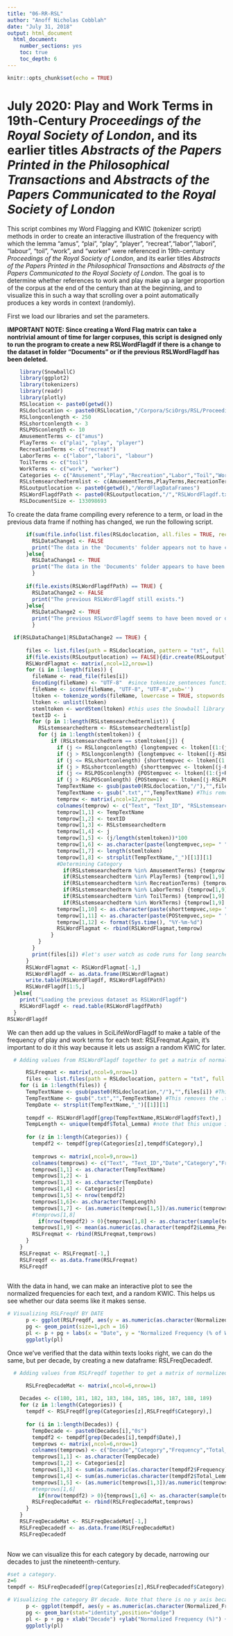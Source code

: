 ```yaml
---
title: "06-RR-RSL"
author: "Anoff Nicholas Cobblah"
date: "July 31, 2018"
output: html_document
  html_document:
    number_sections: yes
    toc: true
    toc_depth: 6
---
```


```r
knitr::opts_chunk$set(echo = TRUE)
```

# July 2020: Play and Work Terms in 19th-Century *Proceedings of the Royal Society of London*, and its earlier titles *Abstracts of the Papers Printed in the Philosophical Transactions* and *Abstracts of the Papers Communicated to the Royal Society of London*

This script combines my Word Flagging and KWIC (tokenizer script) methods in order to create an interactive illustration of the frequency with which the lemma "amus", "plai", "play", "player", "recreat","labor","labori", "labour", "toil", "work", and "worker" were referenced in 19th-century *Proceedings of the Royal Society of London*, and its earlier titles *Abstracts of the Papers Printed in the Philosophical Transactions* and *Abstracts of the Papers Communicated to the Royal Society of London*. The goal is to determine whether references to work and play make up a larger proportion of the corpus at the end of the century than at the beginning, and to visualize this in such a way that scrolling over a point automatically produces a key words in context (randomly).

First we load our libraries and set the parameters.

**IMPORTANT NOTE: Since creating a Word Flag matrix can take a nontrivial amount of time for larger corpuses, this script is designed only to run the program to create a new RSLWordFlagdf if there is a change to the dataset in folder "Documents" or if the previous RSLWordFlagdf has been deleted.**

```r
    library(SnowballC)
    library(ggplot2)
    library(tokenizers)
    library(readr)
    library(plotly)
    RSLlocation <- paste0(getwd())
    RSLdoclocation <- paste0(RSLlocation,"/Corpora/SciOrgs/RSL/Proceedings")
    RSLlongconlength <- 250
    RSLshortconlength <- 3
    RSLPOSconlength <- 10
    AmusementTerms <- c("amus")
    PlayTerms <- c("plai", "play", "player")
    RecreationTerms <- c("recreat")
    LaborTerms <- c("labor","labori", "labour")
    ToilTerms <- c("toil")
    WorkTerms <- c("work", "worker")
    Categories <- c("Amusement","Play","Recreation","Labor","Toil","Work")
    RSLstemsearchedtermlist <- c(AmusementTerms,PlayTerms,RecreationTerms,LaborTerms,ToilTerms,WorkTerms)
    RSLoutputlocation <- paste0(getwd(),"/WordFlagDataFrames")
    RSLWordFlagdfPath <- paste0(RSLoutputlocation,"/","RSLWordFlagdf.txt")
    RSLDocumentSize <- 133098693
```

To create the data frame compiling every reference to a term, or load in the previous data frame if nothing has changed, we run the following script.

```r
      if(sum(file.info(list.files(RSLdoclocation, all.files = TRUE, recursive = TRUE, full.names=TRUE))$size) == RSLDocumentSize) {
        RSLDataChange1 <- FALSE
        print("The data in the 'Documents' folder appears not to have changed.")
      }else{
        RSLDataChange1 <- TRUE
        print("The data in the 'Documents' folder appears to have been changed. A new RSLWordFlagdf will therefore be created. TO UPDATE THIS SCRIPT, PLEASE CHANGE THE RSLDocumentSize TO REFLECT THE NEW SIZE OF THE DOCUMENTS.")
        }
      
      if(file.exists(RSLWordFlagdfPath) == TRUE) {
        RSLDataChange2 <- FALSE
        print("The previous RSLWordFlagdf still exists.")
      }else{
        RSLDataChange2 <- TRUE
        print("The previous RSLwordFlagdf seems to have been moved or deleted.  A new RSLWordFlag will therefore be created.")
        }

  if(RSLDataChange1|RSLDataChange2 == TRUE) {
  
      files <- list.files(path = RSLdoclocation, pattern = "txt", full.names = TRUE) #creates vector of txt file names.
      if(file.exists(RSLoutputlocation) == FALSE){dir.create(RSLoutputlocation)}
      RSLWordFlagmat <- matrix(,ncol=12,nrow=1)
      for (i in 1:length(files)) {
        fileName <- read_file(files[i])
        Encoding(fileName) <- "UTF-8"  #since tokenize_sentences function requires things to be encoded in UTF-8, need to remove some data.
        fileName <- iconv(fileName, "UTF-8", "UTF-8",sub='')
        ltoken <- tokenize_words(fileName, lowercase = TRUE, stopwords = NULL, simplify = FALSE)
        ltoken <- unlist(ltoken)
        stemltoken <- wordStem(ltoken) #this uses the Snowball library to lemmatize the entire text.
        textID <- i
        for (p in 1:length(RSLstemsearchedtermlist)) {
          RSLstemsearchedterm <- RSLstemsearchedtermlist[p]
          for (j in 1:length(stemltoken)) {
              if (RSLstemsearchedterm == stemltoken[j]) {
                if (j <= RSLlongconlength) {longtempvec <- ltoken[(1:(j+RSLlongconlength))]}
                if (j > RSLlongconlength) {longtempvec <- ltoken[(j-RSLlongconlength):(j+RSLlongconlength)]}
                if (j <= RSLshortconlength) {shorttempvec <- ltoken[(1:(j+RSLshortconlength))]}
                if (j > RSLshortconlength) {shorttempvec <- ltoken[(j-RSLshortconlength):(j+RSLshortconlength)]}
                if (j <= RSLPOSconlength) {POStempvec <- ltoken[(1:(j+RSLPOSconlength))]}
                if (j > RSLPOSconlength) {POStempvec <- ltoken[(j-RSLPOSconlength):(j+RSLPOSconlength)]}
                TempTextName <- gsub(paste0(RSLdoclocation,"/"),"",files[i]) #This grabs just the end of the file path.
                TempTextName <- gsub(".txt","",TempTextName) #This removes the .txt from the end of the name.
                temprow <- matrix(,ncol=12,nrow=1)
                colnames(temprow) <- c("Text", "Text_ID", "RSLstemsearchedterm","Lemma","Lemma_Perc","KWIC","Total_Lemma","Date","Category","Short_KWIC","POS_KWIC","Current_Date")
                temprow[1,1] <- TempTextName
                temprow[1,2] <- textID
                temprow[1,3] <- RSLstemsearchedterm
                temprow[1,4] <- j
                temprow[1,5] <- (j/length(stemltoken))*100
                temprow[1,6] <- as.character(paste(longtempvec,sep= " ",collapse=" "))
                temprow[1,7] <- length(stemltoken)
                temprow[1,8] <- strsplit(TempTextName,"_")[[1]][1]
                #Determining Category
                  if(RSLstemsearchedterm %in% AmusementTerms) {temprow[1,9] <- "Amusement"}
                  if(RSLstemsearchedterm %in% PlayTerms) {temprow[1,9] <- "Play"}
                  if(RSLstemsearchedterm %in% RecreationTerms) {temprow[1,9] <- "Recreation"}
                  if(RSLstemsearchedterm %in% LaborTerms) {temprow[1,9] <- "Labor"}
                  if(RSLstemsearchedterm %in% ToilTerms) {temprow[1,9] <- "Toil"}
                  if(RSLstemsearchedterm %in% WorkTerms) {temprow[1,9] <- "Work"}
                temprow[1,10] <- as.character(paste(shorttempvec,sep= " ",collapse=" "))
                temprow[1,11] <- as.character(paste(POStempvec,sep= " ",collapse=" "))
                temprow[1,12] <- format(Sys.time(), "%Y-%m-%d")
                RSLWordFlagmat <- rbind(RSLWordFlagmat,temprow)
              }
          }
        }
        print(files[i]) #let's user watch as code runs for long searches
      }
      RSLWordFlagmat <- RSLWordFlagmat[-1,]
      RSLWordFlagdf <- as.data.frame(RSLWordFlagmat)
      write.table(RSLWordFlagdf, RSLWordFlagdfPath)
      RSLWordFlagdf[1:5,]
  }else{
    print("Loading the previous dataset as RSLWordFlagdf")
    RSLWordFlagdf <- read.table(RSLWordFlagdfPath)
  }
RSLWordFlagdf
```

We can then add up the values in SciLifeWordFlagdf to make a table of the frequency of play and work terms for each text: RSLFreqmat.Again, it's important to do it this way because it lets us assign a random KWIC for later.

```r
  # Adding values from RSLWordFlagdf together to get a matrix of normalized frequencies for each category, as RSLFreqmat

      RSLFreqmat <- matrix(,ncol=9,nrow=1)
      files <- list.files(path = RSLdoclocation, pattern = "txt", full.names = TRUE) #creates vector of txt file names.
    for (i in 1:length(files)) {
      TempTextName <- gsub(paste0(RSLdoclocation,"/"),"",files[i]) #This grabs just the end of the file path.
      TempTextName <- gsub(".txt","",TempTextName) #This removes the .txt from the end of the name.
      TempDate <- strsplit(TempTextName,"_")[[1]][1]
      
      tempdf <- RSLWordFlagdf[grep(TempTextName,RSLWordFlagdf$Text),]
      TempLength <- unique(tempdf$Total_Lemma) #note that this unique is here to make SURE we only have one text
      
      for (z in 1:length(Categories)) {   
        tempdf2 <- tempdf[grep(Categories[z],tempdf$Category),]
        
        temprows <- matrix(,ncol=9,nrow=1)
        colnames(temprows) <- c("Text", "Text_ID","Date","Category","Frequency","Total_Lemma","Normalized_Freq","Sample_KWIC","Avg_Lemma_Perc")
        temprows[1,1] <- as.character(TempTextName)
        temprows[1,2] <- i
        temprows[1,3] <- as.character(TempDate)
        temprows[1,4] <- Categories[z]
        temprows[1,5] <- nrow(tempdf2)
        temprows[1,6]<- as.character(TempLength)
        temprows[1,7] <- (as.numeric(temprows[1,5])/as.numeric(temprows[1,6]))*100
        #temprows[1,8]
          if(nrow(tempdf2) > 0){temprows[1,8] <- as.character(sample(tempdf2$Short_KWIC,1))}else{temprows[1,8] <- NA}
        temprows[1,9] <- mean(as.numeric(as.character(tempdf2$Lemma_Perc)))
        RSLFreqmat <- rbind(RSLFreqmat,temprows)
      }
    }
    RSLFreqmat <- RSLFreqmat[-1,]
    RSLFreqdf <- as.data.frame(RSLFreqmat)
    RSLFreqdf
      
```

With the data in hand, we can make an interactive plot to see the normalized frequencies for each text, and a random KWIC. This helps us see whether our data seems like it makes sense.

```r
# Visualizing RSLFreqdf BY DATE
      p <- ggplot(RSLFreqdf, aes(y = as.numeric(as.character(Normalized_Freq)), x = as.numeric(substr(Date,1,4)), color = Category, label = Sample_KWIC))
      pg <- geom_point(size=1,pch = 16)
      pl <- p + pg + labs(x = "Date", y = "Normalized Frequency (% of Words in Text)", title = "Appearances of Play and Work Rhetoric within 19th-Century Popular Science Corpus")
      ggplotly(pl)
```

Once we've verified that the data within texts looks right, we can do the same, but per decade, by creating a new dataframe: RSLFreqDecadedf.

```r
  # Adding values from RSLFreqdf together to get a matrix of normalized frequencies for each decade, as RSLFreqDecadedf

      RSLFreqDecadeMat <- matrix(,ncol=6,nrow=1)
      
    Decades <- c(180, 181, 182, 183, 184, 185, 186, 187, 188, 189)
    for (z in 1:length(Categories)) { 
      tempdf <- RSLFreqdf[grep(Categories[z],RSLFreqdf$Category),]
      
      for (i in 1:length(Decades)) {
        TempDecade <- paste0(Decades[i],"0s")
        tempdf2 <- tempdf[grep(Decades[i],tempdf$Date),]
        temprows <- matrix(,ncol=6,nrow=1)
        colnames(temprows) <- c("Decade","Category","Frequency","Total_Lemma","Normalized_Freq","Sample_KWIC")
        temprows[1,1] <- as.character(TempDecade)
        temprows[1,2] <- Categories[z]
        temprows[1,3] <- sum(as.numeric(as.character(tempdf2$Frequency)), na.rm=TRUE)
        temprows[1,4] <- sum(as.numeric(as.character(tempdf2$Total_Lemma)), na.rm=TRUE)
        temprows[1,5] <- (as.numeric(temprows[1,3])/as.numeric(temprows[1,4]))*100
        #temprows[1,6]
          if(nrow(tempdf2) > 0){temprows[1,6] <- as.character(sample(tempdf2$Sample_KWIC,1))}else{temprows[1,6] <- NA}
        RSLFreqDecadeMat <- rbind(RSLFreqDecadeMat,temprows)
      }
    }
    RSLFreqDecadeMat <- RSLFreqDecadeMat[-1,]
    RSLFreqDecadedf <- as.data.frame(RSLFreqDecadeMat)
    RSLFreqDecadedf
      
```

Now we can visualize this for each category by decade, narrowing our decades to just the nineteenth-century.

```r
#set a category.
z=6
tempdf <- RSLFreqDecadedf[grep(Categories[z],RSLFreqDecadedf$Category),]

# Visualizing the category BY decade. Note that there is no y axis because it kept running into the numbers, and trying to fix it was becoming a pain.
      p <- ggplot(tempdf, aes(y = as.numeric(as.character(Normalized_Freq)), x = Decade, label = Sample_KWIC))
      pg <- geom_bar(stat="identity",position="dodge")
      pl <- p + pg + xlab("Decade") +ylab("Normalized Frequency (%)") + ggtitle(paste0("Normalized Frequency of '",Categories[z],"' by Decade\n in the Proceedings of the RSL (1800-1900)"))+theme( axis.text.y=element_text(angle=90))
      ggplotly(pl)
```